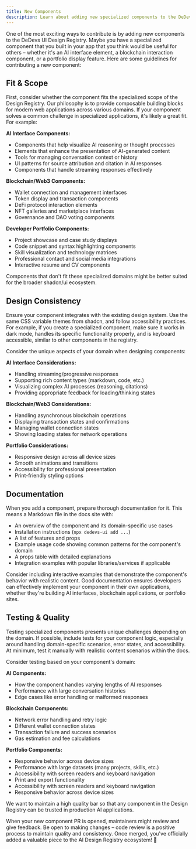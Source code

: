```yaml
---
title: New Components
description: Learn about adding new specialized components to the DeDevs UI Design Registry.
---
```


One of the most exciting ways to contribute is by adding new components to the DeDevs UI Design Registry. Maybe you have a specialized component that you built in your app that you think would be useful for others – whether it's an AI interface element, a blockchain interaction component, or a portfolio display feature. Here are some guidelines for contributing a new component:

## Fit & Scope

First, consider whether the component fits the specialized scope of the Design Registry. Our philosophy is to provide composable building blocks for modern web applications across various domains. If your component solves a common challenge in specialized applications, it's likely a great fit. For example:

**AI Interface Components:**
- Components that help visualize AI reasoning or thought processes
- Elements that enhance the presentation of AI-generated content
- Tools for managing conversation context or history
- UI patterns for source attribution and citation in AI responses
- Components that handle streaming responses effectively

**Blockchain/Web3 Components:**
- Wallet connection and management interfaces
- Token display and transaction components
- DeFi protocol interaction elements
- NFT galleries and marketplace interfaces
- Governance and DAO voting components

**Developer Portfolio Components:**
- Project showcase and case study displays
- Code snippet and syntax highlighting components
- Skill visualization and technology matrices
- Professional contact and social media integrations
- Interactive resume and CV components

Components that don't fit these specialized domains might be better suited for the broader shadcn/ui ecosystem.

## Design Consistency

Ensure your component integrates with the existing design system. Use the same CSS variable themes from shadcn, and follow accessibility practices. For example, if you create a specialized component, make sure it works in dark mode, handles its specific functionality properly, and is keyboard accessible, similar to other components in the registry.

Consider the unique aspects of your domain when designing components:

**AI Interface Considerations:**
- Handling streaming/progressive responses
- Supporting rich content types (markdown, code, etc.)
- Visualizing complex AI processes (reasoning, citations)
- Providing appropriate feedback for loading/thinking states

**Blockchain/Web3 Considerations:**
- Handling asynchronous blockchain operations
- Displaying transaction states and confirmations
- Managing wallet connection states
- Showing loading states for network operations

**Portfolio Considerations:**
- Responsive design across all device sizes
- Smooth animations and transitions
- Accessibility for professional presentation
- Print-friendly styling options

## Documentation

When you add a component, prepare thorough documentation for it. This means a Markdown file in the docs site with:

- An overview of the component and its domain-specific use cases
- Installation instructions (`npx dedevs-ui add ...`)
- A list of features and props
- Example usage code showing common patterns for the component's domain
- A props table with detailed explanations
- Integration examples with popular libraries/services if applicable

Consider including interactive examples that demonstrate the component's behavior with realistic content. Good documentation ensures developers can effectively implement your component in their own applications, whether they're building AI interfaces, blockchain applications, or portfolio sites.

## Testing & Quality

Testing specialized components presents unique challenges depending on the domain. If possible, include tests for your component logic, especially around handling domain-specific scenarios, error states, and accessibility. At minimum, test it manually with realistic content scenarios within the docs.

Consider testing based on your component's domain:

**AI Components:**
- How the component handles varying lengths of AI responses
- Performance with large conversation histories
- Edge cases like error handling or malformed responses

**Blockchain Components:**
- Network error handling and retry logic
- Different wallet connection states
- Transaction failure and success scenarios
- Gas estimation and fee calculations

**Portfolio Components:**
- Responsive behavior across device sizes
- Performance with large datasets (many projects, skills, etc.)
- Accessibility with screen readers and keyboard navigation
- Print and export functionality
- Accessibility with screen readers and keyboard navigation
- Responsive behavior across device sizes

We want to maintain a high quality bar so that any component in the Design Registry can be trusted in production AI applications.

When your new component PR is opened, maintainers might review and give feedback. Be open to making changes – code review is a positive process to maintain quality and consistency. Once merged, you've officially added a valuable piece to the AI Design Registry ecosystem! 🎊
